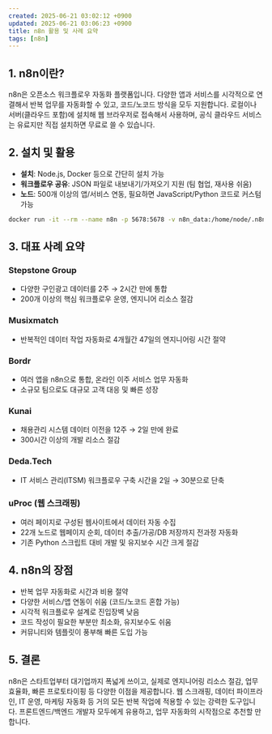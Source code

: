 ```yaml
---
created: 2025-06-21 03:02:12 +0900
updated: 2025-06-21 03:06:23 +0900
title: n8n 활용 및 사례 요약
tags: [n8n]
---
```


## 1. n8n이란?

n8n은 오픈소스 워크플로우 자동화 플랫폼입니다. 다양한 앱과 서비스를 시각적으로 연결해서 반복 업무를 자동화할 수 있고, 코드/노코드 방식을 모두 지원합니다. 로컬이나 서버(클라우드 포함)에 설치해 웹 브라우저로 접속해서 사용하며, 공식 클라우드 서비스는 유료지만 직접 설치하면 무료로 쓸 수 있습니다.

## 2. 설치 및 활용

- **설치**: Node.js, Docker 등으로 간단히 설치 가능
- **워크플로우 공유**: JSON 파일로 내보내기/가져오기 지원 (팀 협업, 재사용 쉬움)
- **노드**: 500개 이상의 앱/서비스 연동, 필요하면 JavaScript/Python 코드로 커스텀 가능

```bash title="도커로 한다면" caption="이후 http://localhost:5678로 접속"
docker run -it --rm --name n8n -p 5678:5678 -v n8n_data:/home/node/.n8n docker.n8n.io/n8nio/n8n
```

## 3. 대표 사례 요약

### Stepstone Group
- 다양한 구인광고 데이터를 2주 → 2시간 만에 통합
- 200개 이상의 핵심 워크플로우 운영, 엔지니어 리소스 절감

### Musixmatch
- 반복적인 데이터 작업 자동화로 4개월간 47일의 엔지니어링 시간 절약

### Bordr
- 여러 앱을 n8n으로 통합, 온라인 이주 서비스 업무 자동화
- 소규모 팀으로도 대규모 고객 대응 및 빠른 성장

### Kunai
- 채용관리 시스템 데이터 이전을 12주 → 2일 만에 완료
- 300시간 이상의 개발 리소스 절감

### Deda.Tech
- IT 서비스 관리(ITSM) 워크플로우 구축 시간을 2일 → 30분으로 단축

### uProc (웹 스크래핑)
- 여러 페이지로 구성된 웹사이트에서 데이터 자동 수집
- 22개 노드로 웹페이지 순회, 데이터 추출/가공/DB 저장까지 전과정 자동화
- 기존 Python 스크립트 대비 개발 및 유지보수 시간 크게 절감

## 4. n8n의 장점

- 반복 업무 자동화로 시간과 비용 절약
- 다양한 서비스/앱 연동이 쉬움 (코드/노코드 혼합 가능)
- 시각적 워크플로우 설계로 진입장벽 낮음
- 코드 작성이 필요한 부분만 최소화, 유지보수도 쉬움
- 커뮤니티와 템플릿이 풍부해 빠른 도입 가능

## 5. 결론

n8n은 스타트업부터 대기업까지 폭넓게 쓰이고, 실제로 엔지니어링 리소스 절감, 업무 효율화, 빠른 프로토타이핑 등 다양한 이점을 제공합니다. 웹 스크래핑, 데이터 파이프라인, IT 운영, 마케팅 자동화 등 거의 모든 반복 작업에 적용할 수 있는 강력한 도구입니다. 프론트엔드/백엔드 개발자 모두에게 유용하고, 업무 자동화의 시작점으로 추천할 만합니다.
